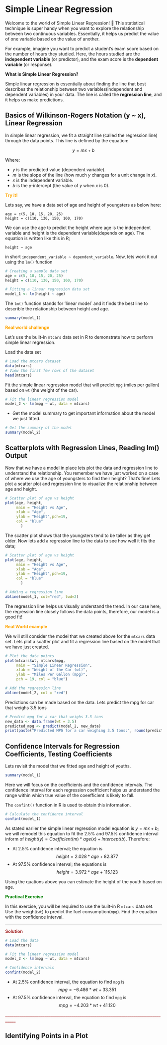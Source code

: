 # Simple Linear Regression

Welcome to the world of Simple Linear Regression! 🎉 This statistical technique is super handy when you want to explore the relationship between two continuous variables. Essentially, it helps us predict the value of one variable based on the value of another.

For example, imagine you want to predict a student's exam score based on the number of hours they studied. Here, the hours studied are the **independent variable** (or predictor), and the exam score is the **dependent variable** (or response).

**What is Simple Linear Regression?**

Simple linear regression is essentially about finding the line that best describes the relationship between two variables(independent and dependent variables) in your data. The line is called the **regression line**, and it helps us make predictions. 

## Basics of Wilkinson-Rogers Notation (y ~ x), Linear Regression

In simple linear regression, we fit a straight line (called the regression line) through the data points. This line is defined by the equation:

$$y = mx + b$$

Where:

- $y$ is the predicted value (dependent variable).
- $m$ is the slope of the line (how much $y$ changes for a unit change in $x$).
- $x$ is the independent variable.
- $b$ is the y-intercept (the value of $y$ when $x$ is 0).

<span style="color: orange;">**Try it!**</span> 

Lets say, we have a data set of age and height of youngsters as below here:
```
age = c(5, 10, 15, 20, 25)
height = c(110, 130, 150, 160, 170)
```

We can use the age to predict the height where age is the independent variable and height is the dependent variable(depends on age). The equation is written like this in R;
```
height ~ age
```

in short `independent_variable ~ dependent_variable`. Now, lets work it out using the `lm()` function
```r
# Creating a sample data set
age = c(5, 10, 15, 20, 25)
height = c(110, 130, 150, 160, 170)

# Fitting a linear regression data set
model_1 <- lm(height ~ age)
```

The `lm()` function stands for 'linear model` and it finds the best line to describle the relationship between height and age. 
```r
summary(model_1)
```

<span style="color: orange;">**Real world challenge**</span> 

Let's use the built-in `mtcars` data set in R to demonstrate how to perform simple linear regression.

Load the data set
```r
# Load the mtcars dataset
data(mtcars)
# View the first few rows of the dataset
head(mtcars)
```

Fit the simple linear regression model that will predict `mpg` (miles per gallon) based on `wt` (the weight of the car).
```r
# Fit the linear regression model
model_2 <- lm(mpg ~ wt, data = mtcars)
```

- Get the model summary to get important information about the model we just fitted. 
```r
# Get the summary of the model
summary(model_2)
```

## Scatterplots with Regression Lines, Reading lm() Output

Now that we have a model in place lets plot the data and regression line to understand the relationship. You remember we have just worked on a case of where we use the age of youngsters to find their height? That's fine! Lets plot a scatter plot and regression line to visualize the relationship between age and height.
```r
# Scatter plot of age vs height 
plot(age, height,
     main = "Height vs Age", 
     xlab = "Age",
     ylab = "Height",pch=19,
     col = "blue"
       )
```

The scatter plot shows that the youngsters tend to be taller as they get older. Now lets add a regression line to the data to see how well it fits the data;
```r
# Scatter plot of age vs height 
plot(age, height,
     main = "Height vs Age", 
     xlab = "Age",
     ylab = "Height",pch=19,
     col = "blue"
       )

# Adding a regression line 
abline(model_1, col="red", lwd=2)
```

The regression line helps us visually understand the trend. In our case here, the regression line closely follows the data points, therefore, our model is a good fit!

<span style="color: orange;">**Real World example**</span> 

We will still consider the model that we created above for the `mtcars` data set. Lets plot a scatter plot and fit a regression line based on the model that we have just created. 

```r
# Plot the data points
plot(mtcars$wt, mtcars$mpg, 
     main = "Simple Linear Regression", 
     xlab = "Weight of the Car (wt)", 
     ylab = "Miles Per Gallon (mpg)", 
     pch = 19, col = "blue")

# Add the regression line
abline(model_2, col = "red")
```

Predictions can be made based on the data. Lets predict the mpg for car that weighs 3.5 tons
```r
# Predict mpg for a car that weighs 3.5 tons
new_data <- data.frame(wt = 3.5)
predicted_mpg <- predict(model_2, new_data)
print(paste("Predicted MPG for a car weighing 3.5 tons:", round(predicted_mpg, 2)))
```

## Confidence Intervals for Regression Coefficients, Testing Coefficients

Lets revisit the model that we fitted age and height of youths.
```r
summary(model_1)
```

Here we will focus on the coefficients and the confidence intervals. The confidence interval for each regression coefficient helps us understand the range within which true value of the coeefficient is likely to fall. 

The `confint()` function in R is used to obtain this information. 
```r
# Calculate the confidence interval 
confint(model_1)
```

As stated earlier the simple linear regression model equation is $y = mx + b$; we will remodel this equation to fit the 2.5% and 97.5% confidence interval inform of $height(y)  =  Coefficient(m) * age(x) + Intercept(b)$. Therefore: 

- At 2.5% confidence interval; the equation is $$height  = 2.028 * age + 82.877$$
- At 97.5% confidence interval; the equations is $$height  = 3.972 * age + 115.123$$

Using the quations above you can estimate the height of the youth based on age. 

<span style="color: green;">**Practical Exercise**</span> 

In this exercise, you will be required to use the built-in R `mtcars` data set. Use the weight(`wt`) to predict the fuel consumption(`mpg`). Find the equation with the confidence interval. 

_______________________________________________________________________
<span style="color: brown;">**Solution**</span> 

```r
# Load the data 
data(mtcars)

# Fit the linear regression model
model_2 <- lm(mpg ~ wt, data = mtcars)

# Confidence intervals 
confint(model_2)
```

- At 2.5% confidence interval, the equation to find `mpg` is $$mpg  = -6.486 * wt + 33.351$$
- At 97.5% confidence interval, the equation to find `mpg` is $$mpg  = -4.203 * wt + 41.120$$


<span style="color: brown;">**________________________________________________________________________________**</span>

## Identifying Points in a Plot